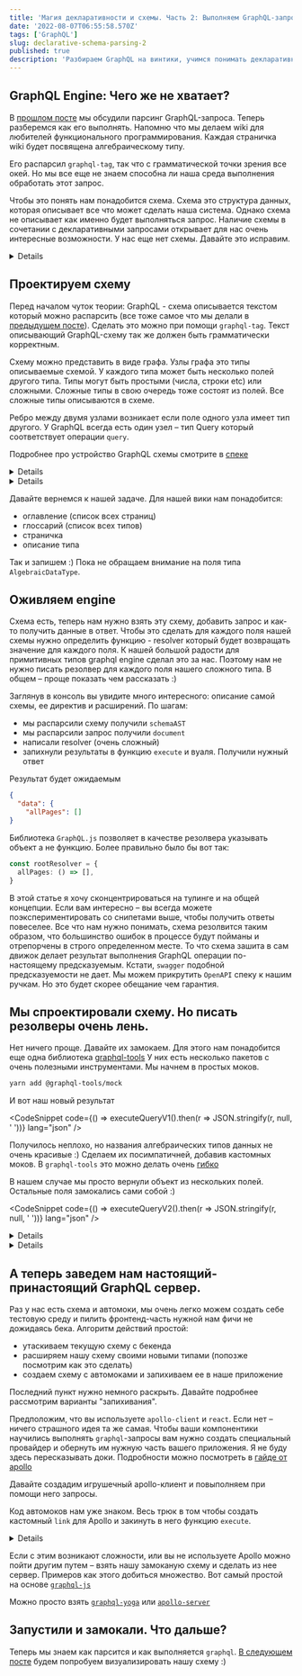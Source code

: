 ```yaml
---
title: 'Магия декларативности и схемы. Часть 2: Выполняем GraphQL-запросы'
date: '2022-08-07T06:55:58.570Z'
tags: ['GraphQL']
slug: declarative-schema-parsing-2
published: true
description: 'Разбираем GraphQL на винтики, учимся понимать декларативный Query Language'
---
```





## GraphQL Engine: Чего же не хватает?

В [прошлом посте](/blog/declarative-schema-parsing-1) мы обсудили парсинг GraphQL-запроса. Теперь разберемся как его выполнять.
Напомню что мы делаем wiki для любителей функционального программирования. Каждая страничка wiki будет посвящена алгебраическому типу.

<CodeSnippet code={validQuery} lang="graphql" />

Его распарсил `graphql-tag`, так что с грамматической точки зрения все окей. Но мы все еще не знаем способна ли наша среда выполнения обработать этот запрос.

Чтобы это понять нам понадобится схема. Схема это структура данных, которая описывает все что может сделать наша система. Однако схема не описывает как именно будет выполняться запрос.
Наличие схемы в сочетании с декларативными запросами открывает для нас очень интересные возможности.
У нас еще нет схемы. Давайте это исправим.

<Details title="А что если схема уже спроектирована?">
  Все что я здесь рассказываю относится к любой схеме. Подходы и практики,
  которые я здесь описываю, никак не связаны с тем как именно спроектирована
  схема.
</Details>

## Проектируем схему

Перед началом чуток теории:
GraphQL - схема описывается текстом который можно распарсить (все тоже самое что мы делали в [предыдущем посте](/blog/declarative-schema-parsing-1)).
Сделать это можно при помощи `graphql-tag`. Текст описывающий GraphQL-схему так же должен быть грамматически корректным.

Схему можно представить в виде графа. Узлы графа это типы описываемые схемой. У каждого типа может быть несколько полей другого типа. Типы могут быть простыми (числа, строки etc)
или сложными. Сложные типы в свою очередь тоже состоят из полей. Все сложные типы описываются в схеме.

Ребро между двумя узлами возникает если поле одного узла имеет тип другого.
У GraphQL всегда есть один узел – тип Query который соответствует операции `query`.

Подробнее про устройство GraphQL схемы смотрите в [спеке](https://spec.graphql.org/June2018/#sec-Schema)

<Details title="Схема это 🌳?">
  Нет :) В GraphQL схеме могут быть циклы, так что деревом граф схемы не
  является
</Details>

<Details title="Операции?">
  В GraphQL есть 3 операции: query - read-only запрос, mutation - запись +
  запрос, subscription - длинный запрос который слушает стрим входящих событий и
  выдает ответ на каждое из них.
</Details>

Давайте вернемся к нашей задаче. Для нашей вики нам понадобится:

- оглавление (список всех страниц)
- глоссарий (список всех типов)
- страничка
- описание типа

Так и запишем :) Пока не обращаем внимание на поля типа `AlgebraicDataType`.

<CodeSnippet code={schema} lang="graphql" />

## Оживляем engine

Схема есть, теперь нам нужно взять эту схему, добавить запрос и как-то получить данные в ответ.
Чтобы это сделать для каждого поля нашей схемы нужно определить функцию - resolver который будет возвращать значение для каждого поля.
К нашей большой радости для примитивных типов graphql engine сделал это за нас.
Поэтому нам не нужно писать резолвер для каждого поля нашего сложного типа.
В общем – проще показать чем рассказать :)

<CodeSnippet code={executionCode} lang="ts" />

Заглянув в консоль вы увидите много интересного: описание самой схемы, ее директив и расширений.
По шагам:

- мы распарсили схему получили `schemaAST`
- мы распарсили запрос получили `document`
- написали resolver (очень сложный)
- запихнули результаты в функцию `execute` и вуаля. Получили нужный ответ

Результат будет ожидаемым

```json
{
  "data": {
    "allPages": []
}
```

Библиотека `GraphQL.js` позволяет в качестве резолвера указывать объект а не функцию. Более правильно было бы вот так:

```ts
const rootResolver = {
  allPages: () => [],
}
```

В этой статье я хочу сконцентрироваться на тулинге и на общей концепции. Если вам интересно – вы всегда можете поэкспериментировать со снипетами выше, чтобы получить ответы повеселее.
Все что нам нужно понимать, схема резолвится таким образом, что большинство ошибок в процессе будут пойманы и отрепорчены в строго определенном месте.
То что схема зашита в сам движок делает результат выполнения GraphQL операции по-настоящему предсказуемым. Кстати, `swagger` подобной предсказуемости не дает. Мы можем прикрутить `OpenAPI` спеку к нашим ручкам. Но это будет скорее обещание чем гарантия.

## Мы спроектировали схему. Но писать резолверы очень лень.

Нет ничего проще. Давайте их замокаем. Для этого нам понадобится еще одна библиотека [graphql-tools](https://www.graphql-tools.com/)
У них есть несколько пакетов с очень полезными инструментами. Мы начнем в простых моков.

```bash
yarn add @graphql-tools/mock
```

<CodeSnippet code={executableSchemaWithMocksCodeV1} lang="ts" />

И вот наш новый результат

<CodeSnippet
  code={() => executeQueryV1().then(r => JSON.stringify(r, null, ' '))}
  lang="json"
/>

Получилось неплохо, но названия алгебраических типов данных не очень красивые :) Сделаем их посимпатичней, добавив кастомных моков.
В `graphql-tools` это можно делать очень [гибко](https://www.graphql-tools.com/docs/mocking#customizing-mocks)

<CodeSnippet code={executableSchemaWithMocksCodeV2} lang="ts" />

В нашем случае мы просто вернули объект из нескольких полей. Остальные поля замокались сами собой :)

<CodeSnippet
  code={() => executeQueryV2().then(r => JSON.stringify(r, null, ' '))}
  lang="json"
/>

<Details title="Такая штука пригодится нам для тестов">
  Крутые фронтенды пишут тесты. Возможность быстро сгенерировать моки для
  каждого поля нам еще пригодится, когда мы начнем экспериментировать с тестами
</Details>

<Details title="Полезности из graphql-tools">
  Посмотрите на
  [`mock-server`](https://www.graphql-tools.com/docs/mocking#mockserver)
  Воспользовавшись этой функцией можно сделать примеры выше чуть короче . Мне
  показалось что пример с явным использованием схемы будет более понятным, так
  что я не стала использовать `mock-server`
</Details>

## A теперь заведем нам настоящий-принастоящий GraphQL сервер.

Раз у нас есть схема и автомоки, мы очень легко можем создать себе тестовую среду и пилить фронтенд-часть нужной нам фичи не дожидаясь бека.
Алгоритм действий простой:

- утаскиваем текущую схему с бекенда
- расширяем нашу схему своими новыми типами (попозже посмотрим как это сделать)
- создаем схему с автомоками и запихиваем ее в наше приложение

Последний пункт нужно немного раскрыть. Давайте подробнее рассмотрим варианты "запихивания".

Предположим, что вы используете `apollo-client` и `react`. Если нет – ничего страшного идея та же самая.
Чтобы ваши компонентики научились выполнять `graphql`-запросы вам нужно создать специальный провайдер и обернуть им нужную часть вашего приложения.
Я не буду здесь пересказывать доки. Подробности можно посмотреть в [гайде от apollo](https://www.apollographql.com/docs/react/get-started/)

Давайте создадим игрушечный apollo-клиент и повыполняем при помощи него запросы.

<CodeSnippet code={toyClientCode} lang="ts" />

Код автомоков нам уже знаком. Весь трюк в том чтобы создать кастомный `link` для Apollo и закинуть в него функцию `execute`.

<Details title="Что это за линки такие">
  Если вы действительно хотите разобраться, то проще всего починать
  [документацию](https://www.apollographql.com/docs/react/api/link/introduction)

Если кратко: Operation это AST вашего запроса + некоторое количество метаданных.
Operation передается по цепочке links (по-русски это видимо ссылка :). У каждой link вызывается метод `request` который возвращает [Observable](https://github.com/zenparsing/zen-observable).
Чтобы закинуть данные дальше по цепочке используется метод `forward`

</Details>

Если с этим возникают сложности, или вы не используете Apollo можно пойти другим путем – взять нашу замоканую схему и сделать из нее сервер.
Примеров как этого добиться множество.
Вот самый простой на основе [`graphql-js`](https://graphql.org/graphql-js/running-an-express-graphql-server/)

Можно просто взять [`graphql-yoga`](https://www.graphql-yoga.com/) или [`apollo-server`](`https://www.apollographql.com/docs/apollo-server/`)

## Запустили и замокали. Что дальше?

Теперь мы знаем как парсится и как выполняется `graphql`. [В следующем посте](/blog/declarative-schema-parsing-3) будем попробуем визуализировать нашу схему :)
